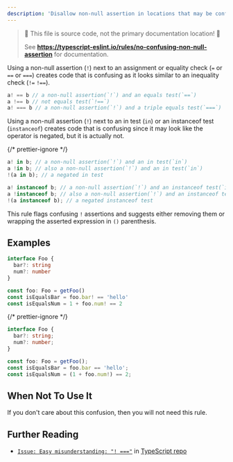 ```yaml
---
description: 'Disallow non-null assertion in locations that may be confusing.'
---
```



> 🛑 This file is source code, not the primary documentation location! 🛑
>
> See **https://typescript-eslint.io/rules/no-confusing-non-null-assertion** for documentation.

Using a non-null assertion (`!`) next to an assignment or equality check (`=` or `==` or `===`) creates code that is confusing as it looks similar to an inequality check (`!=` `!==`).

```typescript
a! == b // a non-null assertion(`!`) and an equals test(`==`)
a !== b // not equals test(`!==`)
a! === b // a non-null assertion(`!`) and a triple equals test(`===`)
```

Using a non-null assertion (`!`) next to an in test (`in`) or an instanceof test (`instanceof`) creates code that is confusing since it may look like the operator is negated, but it is actually not.

{/* prettier-ignore */}
```typescript
a! in b; // a non-null assertion(`!`) and an in test(`in`)
a !in b; // also a non-null assertion(`!`) and an in test(`in`)
!(a in b); // a negated in test

a! instanceof b; // a non-null assertion(`!`) and an instanceof test(`instanceof`)
a !instanceof b; // also a non-null assertion(`!`) and an instanceof test(`instanceof`)
!(a instanceof b); // a negated instanceof test
````

This rule flags confusing `!` assertions and suggests either removing them or wrapping the asserted expression in `()` parenthesis.

## Examples

<Tabs>
<TabItem value="❌ Incorrect">

```ts
interface Foo {
  bar?: string
  num?: number
}

const foo: Foo = getFoo()
const isEqualsBar = foo.bar! == 'hello'
const isEqualsNum = 1 + foo.num! == 2
```

</TabItem>
<TabItem value="✅ Correct">

{/* prettier-ignore */}
```ts
interface Foo {
  bar?: string;
  num?: number;
}

const foo: Foo = getFoo();
const isEqualsBar = foo.bar == 'hello';
const isEqualsNum = (1 + foo.num!) == 2;
```

</TabItem>
</Tabs>

## When Not To Use It

If you don't care about this confusion, then you will not need this rule.

## Further Reading

- [`Issue: Easy misunderstanding: "! ==="`](https://github.com/microsoft/TypeScript/issues/37837) in [TypeScript repo](https://github.com/microsoft/TypeScript)
